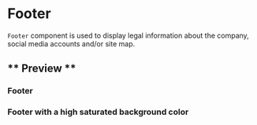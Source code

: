 
<Meta title="Components/patterns/Footer" component={Footer} />

# Footer

`Footer` component is used to display legal information about the company, social media accounts and/or site map.

## ** Preview **

### Footer

<Canvas>
  <Story name="Footer">
    <Footer logo={logoCompany} content={data} />
  </Story>
</Canvas>

### Footer with a high saturated background color

<Canvas>
  <Story name="Footer with a high saturated background color">
    <Footer
      bgColor="#000"
      highSaturatedBgColor
      logo={logoCompany}
      content={data}
    />
  </Story>
</Canvas>

<ArgsTable of={Footer} />
